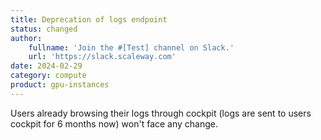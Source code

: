 ```yaml
---
title: Deprecation of logs endpoint
status: changed
author:
    fullname: 'Join the #[Test] channel on Slack.'
    url: 'https://slack.scaleway.com'
date: 2024-02-29
category: compute
product: gpu-instances
---
```


Users already browsing their logs through cockpit (logs are sent to users cockpit for 6 months now) won't face any change.



